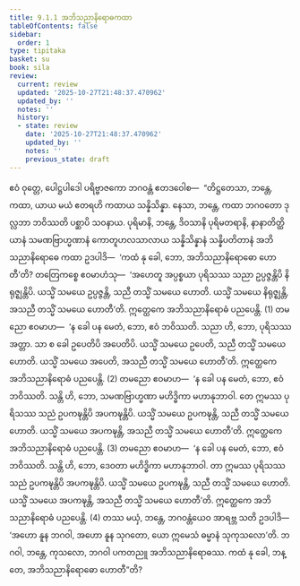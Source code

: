 ```yaml
---
title: 9.1.1 အဘိသညာနိရောဓကထာ
tableOfContents: false
sidebar:
  order: 1
type: tipitaka
basket: su
book: sila
review:
  current: review
  updated: '2025-10-27T21:48:37.470962'
  updated_by: ''
  notes: ''
  history:
  - state: review
    date: '2025-10-27T21:48:37.470962'
    updated_by: ''
    notes: ''
    previous_state: draft
---
```



<ReviewStatus review={frontmatter.review} showDetails={true} />

<HypothesisAnnotation frontmatter={frontmatter} />

<DynamicBreadcrumb />

<Division number="411" book="sila" e="ch" v="6" p="168">

<Paragraph number="691" book="sila">
ဧဝံ ဝုတ္တေ, ပေါဋ္ဌပါဒေါ ပရိဗ္ဗာဇကော ဘဂဝန္တံ ဧတဒဝေါစ—  “တိဋ္ဌတေသာ, ဘန္တေ, ကထာ, ယာယ မယံ ဧတရဟိ ကထာယ သန္နိသိန္နာ. နေသာ, ဘန္တေ, ကထာ ဘဂဝတော ဒုလ္လဘာ ဘဝိဿတိ ပစ္ဆာပိ သဝနာယ. ပုရိမာနိ, ဘန္တေ, ဒိဝသာနိ ပုရိမတရာနိ, နာနာတိတ္ထိယာနံ သမဏဗြာဟ္မဏာနံ ကောတူဟလသာလာယ သန္နိသိန္နာနံ သန္နိပတိတာနံ အဘိသညာနိရောဓေ ကထာ ဥဒပါဒိ—  ‘ကထံ နု ခေါ, ဘော, အဘိသညာနိရောဓော ဟောတီ’တိ? တတြေကစ္စေ ဧဝမာဟံသု—  ‘အဟေတူ အပ္ပစ္စယာ ပုရိသဿ သညာ ဥပ္ပဇ္ဇန္တိပိ နိရုဇ္ဈန္တိပိ. ယသ္မိံ သမယေ ဥပ္ပဇ္ဇန္တိ, သညီ တသ္မိံ သမယေ ဟောတိ. ယသ္မိံ သမယေ နိရုဇ္ဈန္တိ, အသညီ တသ္မိံ သမယေ ဟောတီ’တိ. ဣတ္ထေကေ အဘိသညာနိရောဓံ ပညပေန္တိ. (1)
</Paragraph>

<Paragraph number="692" book="sila">
တမညော ဧဝမာဟ—  ‘န ခေါ ပန မေတံ, ဘော, ဧဝံ ဘဝိဿတိ. သညာ ဟိ, ဘော, ပုရိသဿ အတ္တာ. သာ စ ခေါ ဥပေတိပိ အပေတိပိ. ယသ္မိံ သမယေ ဥပေတိ, သညီ တသ္မိံ သမယေ ဟောတိ. ယသ္မိံ သမယေ အပေတိ, အသညီ တသ္မိံ သမယေ ဟောတီ’တိ. ဣတ္ထေကေ အဘိသညာနိရောဓံ ပညပေန္တိ. (2)
</Paragraph>

<Paragraph number="693" book="sila">
တမညော ဧဝမာဟ—  ‘န ခေါ ပန မေတံ, ဘော, ဧဝံ ဘဝိဿတိ. သန္တိ ဟိ, ဘော, သမဏဗြာဟ္မဏာ မဟိဒ္ဓိကာ မဟာနုဘာဝါ. တေ ဣမဿ ပုရိသဿ သညံ ဥပကဍ္ဎန္တိပိ အပကဍ္ဎန္တိပိ. ယသ္မိံ သမယေ ဥပကဍ္ဎန္တိ, သညီ တသ္မိံ သမယေ ဟောတိ. ယသ္မိံ သမယေ အပကဍ္ဎန္တိ, အသညီ တသ္မိံ သမယေ ဟောတီ’တိ. ဣတ္ထေကေ အဘိသညာနိရောဓံ ပညပေန္တိ. (3)
</Paragraph>

<Paragraph number="694" book="sila">
တမညော ဧဝမာဟ—  ‘န ခေါ ပန မေတံ, ဘော, ဧဝံ ဘဝိဿတိ. သန္တိ ဟိ, ဘော, ဒေဝတာ မဟိဒ္ဓိကာ မဟာနုဘာဝါ. တာ ဣမဿ ပုရိသဿ သညံ ဥပကဍ္ဎန္တိပိ အပကဍ္ဎန္တိပိ. ယသ္မိံ သမယေ ဥပကဍ္ဎန္တိ, သညီ တသ္မိံ သမယေ ဟောတိ. ယသ္မိံ သမယေ အပကဍ္ဎန္တိ, အသညီ တသ္မိံ သမယေ ဟောတီ’တိ. ဣတ္ထေကေ အဘိသညာနိရောဓံ ပညပေန္တိ. (4)
</Paragraph>

<Paragraph number="695" book="sila">
တဿ မယှံ, ဘန္တေ, ဘဂဝန္တံယေဝ အာရဗ္ဘ သတိ ဥဒပါဒိ—  ‘အဟော နူန ဘဂဝါ, အဟော နူန သုဂတော, ယော ဣမေသံ ဓမ္မာနံ သုကုသလော’တိ. ဘဂဝါ, ဘန္တေ, ကုသလော, ဘဂဝါ ပကတညူ အဘိသညာနိရောဓဿ. ကထံ နု ခေါ, ဘန္တေ, အဘိသညာနိရောဓော ဟောတီ”တိ?
</Paragraph>
</Division>